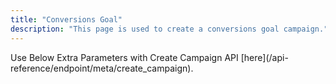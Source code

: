 ```yaml
---
title: "Conversions Goal"
description: "This page is used to create a conversions goal campaign."
---
```


<Note>
	Use Below Extra Parameters with Create Campaign API
	[here](/api-reference/endpoint/meta/create_campaign).
</Note>
